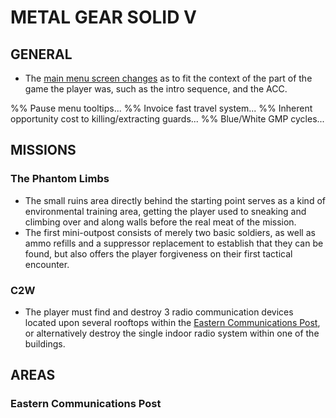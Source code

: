 = METAL GEAR SOLID V =

== GENERAL ==
* The [[main menu screen changes]] as to fit the context of the part of the game the player was, such as the intro sequence, and the ACC.
%% Pause menu tooltips...
%% Invoice fast travel system...
%% Inherent opportunity cost to killing/extracting guards...
%% Blue/White GMP cycles...

== MISSIONS ==
=== The Phantom Limbs ===
* The small ruins area directly behind the starting point serves as a kind of environmental training area, getting the player used to sneaking and climbing over and along walls before the real meat of the mission.
* The first mini-outpost consists of merely two basic soldiers, as well as ammo refills and a suppressor replacement to establish that they can be found, but also offers the player forgiveness on their first tactical encounter.

=== C2W ===
* The player must find and destroy 3 radio communication devices located upon several rooftops within the [[#Eastern Communications Post|Eastern Communications Post]], or alternatively destroy the single indoor radio system within one of the buildings.

== AREAS ==

=== Eastern Communications Post ===
